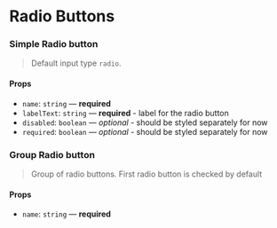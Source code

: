 
<Meta title="Form/Radiobutton" component={Radio} />

# Radio Buttons

### Simple Radio button

> Default input type `radio`.

<Preview>
  <Story name="simple">
    <Radio name="radiobutton" labelText="GNUI Radio button" />
  </Story>
</Preview>

#### Props

- `name`: `string` — **required**
- `labelText`: `string` — **required** - label for the radio button
- `disabled`: `boolean` — _optional_ - should be styled separately for now
- `required`: `boolean` — _optional_ - should be styled separately for now

### Group Radio button

> Group of radio buttons. First radio button is checked by default

<Preview>
  <Story name="group">
    <RadioGroup name="radiogroup">
      <Radio name="button1" labelText="New York" value="ny" />
      <Radio name="button2" labelText="San Francisco" value="sf"/>
      <Radio name="button3" labelText="Los Angeles" value="la" />
    </RadioGroup>
  </Story>
</Preview>

#### Props

- `name`: `string` — **required**